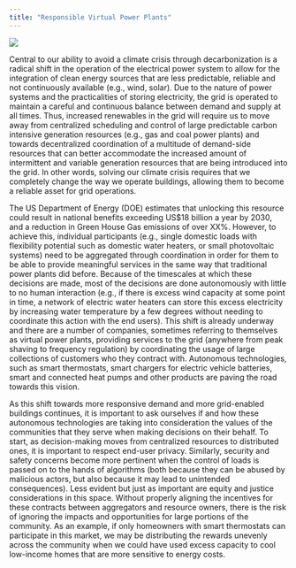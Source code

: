 ```yaml
---
title: "Responsible Virtual Power Plants"
---
```


![](figs/responsible-power.png)

Central to our ability to avoid a climate crisis through decarbonization is a radical shift in the operation of the electrical power system to allow for the integration of clean energy sources that are less predictable, reliable and not continuously available (e.g., wind, solar). Due to the nature of power systems and the practicalities of storing electricity, the grid is operated to maintain a careful and continuous balance between demand and supply at all times. Thus, increased renewables in the grid will require us to move away from centralized scheduling and control of large predictable carbon intensive generation resources (e.g., gas and coal power plants) and towards decentralized coordination of a multitude of demand-side resources that can better accommodate the increased amount of intermittent and variable generation resources that are being introduced into the grid. In other words, solving our climate crisis requires that we completely change the way we operate buildings, allowing them to become a reliable asset for grid operations.

The US Department of Energy (DOE) estimates that unlocking this resource could result in national benefits exceeding US$18 billion a year by 2030, and a reduction in Green House Gas emissions of over XX%. However, to achieve this, individual participants (e.g., single domestic loads with flexibility potential such as domestic water heaters, or small photovoltaic systems) need to be aggregated through coordination in order for them to be able to provide meaningful services in the same way that traditional power plants did before. Because of the timescales at which these decisions are made, most of the decisions are done autonomously with little to no human interaction (e.g., if there is excess wind capacity at some point in time, a network of electric water heaters can store this excess electricity by increasing water temperature by a few degrees without needing to coordinate this action with the end users). This shift is already underway and there are a number of companies, sometimes referring to themselves as virtual power plants, providing services to the grid (anywhere from peak shaving to frequency regulation) by coordinating the usage of large collections of customers who they contract with. Autonomous technologies, such as smart thermostats, smart chargers for electric vehicle batteries, smart and connected heat pumps and other products are paving the road towards this vision.

As this shift towards more responsive demand and more grid-enabled buildings continues, it is important to ask ourselves if and how these autonomous technologies are taking into consideration the values of the communities that they serve when making decisions on their behalf. To start, as decision-making moves from centralized resources to distributed ones, it is important to respect end-user privacy. Similarly, security and safety concerns become more pertinent when the control of loads is passed on to the hands of algorithms (both because they can be abused by malicious actors, but also because it may lead to unintended consequences). Less evident but just as important are equity and justice considerations in this space. Without properly aligning the incentives for these contracts between aggregators and resource owners, there is the risk of ignoring the impacts and opportunities for large portions of the community. As an example, if only homeowners with smart thermostats can participate in this market, we may be distributing the rewards unevenly across the community when we could have used excess capacity to cool low-income homes that are more sensitive to energy costs.


